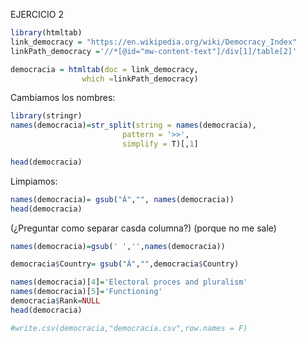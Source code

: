 
EJERCICIO 2

```r
library(htmltab)
link_democracy = "https://en.wikipedia.org/wiki/Democracy_Index"
linkPath_democracy ='//*[@id="mw-content-text"]/div[1]/table[2]'

democracia = htmltab(doc = link_democracy, 
                which =linkPath_democracy)
```

Cambiamos los nombres:
```r
library(stringr)
names(democracia)=str_split(string = names(democracia),
                         pattern = '>>',
                         simplify = T)[,1]

head(democracia)
```

Limpiamos:

```r
names(democracia)= gsub("Â","", names(democracia))
head(democracia)
```
(¿Preguntar como separar casda columna?) (porque no me sale)
```r
names(democracia)=gsub(' ','',names(democracia))
```
```r
democracia$Country= gsub("Â","",democracia$Country)
```

```r
names(democracia)[4]='Electoral proces and pluralism'
names(democracia)[5]='Functioning'
democracia$Rank=NULL
head(democracia)
```


```r

#write.csv(democracia,"democracia.csv",row.names = F)
```





